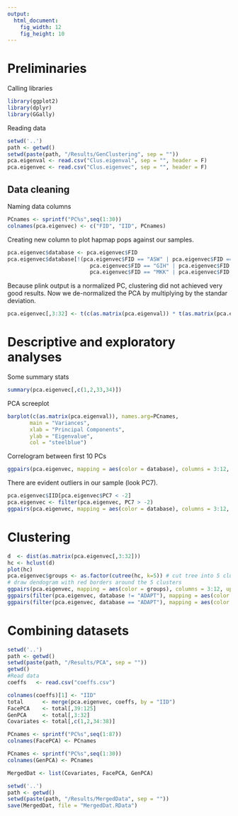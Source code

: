 ```yaml
---
output: 
  html_document:
    fig_width: 12 
    fig_height: 10 
---
```


# Preliminaries

Calling libraries

```r
library(ggplot2)
library(dplyr)
library(GGally)
```

Reading data

```r
setwd('..')
path <- getwd()
setwd(paste(path, "/Results/GenClustering", sep = ""))
pca.eigenval <- read.csv("Clus.eigenval", sep = "", header = F)
pca.eigenvec <- read.csv("Clus.eigenvec", sep = "", header = F)
```

## Data cleaning

Naming data columns

```r
PCnames <- sprintf("PC%s",seq(1:30))
colnames(pca.eigenvec) <- c("FID", "IID", PCnames)
```


Creating new column to plot hapmap pops against our samples.

```r
pca.eigenvec$database <- pca.eigenvec$FID 
pca.eigenvec$database[!(pca.eigenvec$FID == "ASW" | pca.eigenvec$FID == "CEU" | pca.eigenvec$FID == "CHB" | pca.eigenvec$FID == "CHD" | 
                          pca.eigenvec$FID == "GIH" | pca.eigenvec$FID == "JPT" | pca.eigenvec$FID == "LWK" | pca.eigenvec$FID == "MEX" |
                          pca.eigenvec$FID == "MKK" | pca.eigenvec$FID == "TSI" | pca.eigenvec$FID == "YRI")] <- "ADAPT"
```

Because plink output is a normalized PC, clustering did not achieved very good results. 
Now we de-normalized the PCA by multiplying by the standar deviation.

```r
pca.eigenvec[,3:32] <- t(c(as.matrix(pca.eigenval)) * t(as.matrix(pca.eigenvec[,3:32])))
```

# Descriptive and exploratory analyses

Some summary stats

```r
summary(pca.eigenvec[,c(1,2,33,34)])
```
 
PCA screeplot

```r
barplot(c(as.matrix(pca.eigenval)), names.arg=PCnames, 
       main = "Variances",
       xlab = "Principal Components",
       ylab = "Eigenvalue",
       col = "steelblue")
```

Correlogram between first 10 PCs

```r
ggpairs(pca.eigenvec, mapping = aes(color = database), columns = 3:12, upper = "blank", diag = NULL)
```

There are evident outliers in our sample (look PC7).

```r
pca.eigenvec$IID[pca.eigenvec$PC7 < -2]
pca.eigenvec <- filter(pca.eigenvec, PC7 > -2)
ggpairs(pca.eigenvec, mapping = aes(color = database), columns = 3:12, upper = "blank", diag = NULL)
```

# Clustering

```r
d  <- dist(as.matrix(pca.eigenvec[,3:32]))
hc <- hclust(d)
plot(hc)
pca.eigenvec$groups <- as.factor(cutree(hc, k=5)) # cut tree into 5 clusters
# draw dendogram with red borders around the 5 clusters
ggpairs(pca.eigenvec, mapping = aes(color = groups), columns = 3:12, upper = "blank", diag = NULL)
ggpairs(filter(pca.eigenvec, database != "ADAPT"), mapping = aes(color = groups), columns = 3:12, upper = "blank", diag = NULL)
ggpairs(filter(pca.eigenvec, database == "ADAPT"), mapping = aes(color = groups), columns = 3:12, upper = "blank", diag = NULL)

```

# Combining datasets

```r
setwd('..')
path <- getwd()
setwd(paste(path, "/Results/PCA", sep = ""))
getwd()
#Read data
coeffs   <- read.csv("coeffs.csv")
```

```r
colnames(coeffs)[1] <- "IID"
total      <- merge(pca.eigenvec, coeffs, by = "IID") 
FacePCA    <- total[,39:125]
GenPCA     <- total[,3:32]
Covariates <- total[,c(1,2,34:38)]

PCnames <- sprintf("PC%s",seq(1:87))
colnames(FacePCA) <- PCnames

PCnames <- sprintf("PC%s",seq(1:30))
colnames(GenPCA) <- PCnames

MergedDat <- list(Covariates, FacePCA, GenPCA) 

setwd('..')
path <- getwd()
setwd(paste(path, "/Results/MergedData", sep = ""))
save(MergedDat, file = "MergedDat.RData")
```

